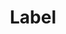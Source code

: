 ---
title: Label
description: A label is a small piece of UI that communicates the status of an element.
---